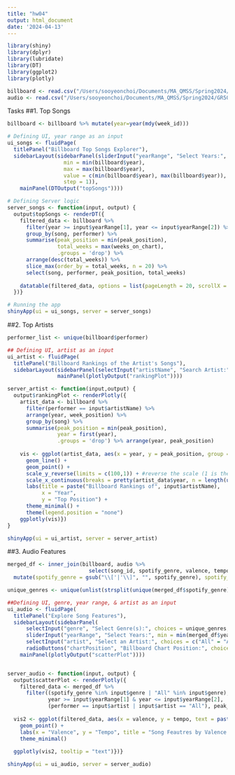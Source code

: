 ```yaml
---
title: "hw04"
output: html_document
date: '2024-04-13'
---
```


```r
library(shiny)
library(dplyr)
library(lubridate)
library(DT)
library(ggplot2)
library(plotly)
```

```r
billboard <- read.csv("/Users/sooyeonchoi/Documents/MA_QMSS/Spring2024/GR5063_DV/billboard.csv")
audio <- read.csv("/Users/sooyeonchoi/Documents/MA_QMSS/Spring2024/GR5063_DV/audio_features.csv")
```

Tasks
##1. Top Songs
```r
billboard <- billboard %>% mutate(year=year(mdy(week_id)))
```

```r
# Defining UI, year range as an input
ui_songs <- fluidPage(
  titlePanel("Billboard Top Songs Explorer"),
  sidebarLayout(sidebarPanel(sliderInput("yearRange", "Select Years:",
                  min = min(billboard$year),
                  max = max(billboard$year),
                  value = c(min(billboard$year), max(billboard$year)),
                  step = 1)),
    mainPanel(DTOutput("topSongs"))))

# Defining Server logic
server_songs <- function(input, output) {
  output$topSongs <- renderDT({
    filtered_data <- billboard %>%
      filter(year >= input$yearRange[1], year <= input$yearRange[2]) %>%
      group_by(song, performer) %>%
      summarise(peak_position = min(peak_position),
                total_weeks = max(weeks_on_chart),
                .groups = 'drop') %>%
      arrange(desc(total_weeks)) %>%
      slice_max(order_by = total_weeks, n = 20) %>%
      select(song, performer, peak_position, total_weeks)
    
    datatable(filtered_data, options = list(pageLength = 20, scrollX = TRUE, searching = FALSE))
  })}

# Running the app
shinyApp(ui = ui_songs, server = server_songs)
```


##2. Top Artists
```r
performer_list <- unique(billboard$performer)
```

```r
## Defining UI, artist as an input
ui_artist <- fluidPage(
  titlePanel("Billboard Rankings of the Artist's Songs"),
  sidebarLayout(sidebarPanel(selectInput("artistName", "Search Artist:", choices = performer_list)),
                mainPanel(plotlyOutput("rankingPlot"))))

server_artist <- function(input,output) {
  output$rankingPlot <- renderPlotly({
    artist_data <- billboard %>%
      filter(performer == input$artistName) %>%
      arrange(year, week_position) %>%
      group_by(song) %>%
      summarise(peak_position = min(peak_position),
                year = first(year),
                .groups = 'drop') %>% arrange(year, peak_position)
    
    vis <- ggplot(artist_data, aes(x = year, y = peak_position, group = song, color = song)) +
      geom_line() +
      geom_point() +
      scale_y_reverse(limits = c(100,1)) + #reverse the scale (1 is the top)
      scale_x_continuous(breaks = pretty(artist_data$year, n = length(unique(artist_data$year)))) +
      labs(title = paste("Billboard Rankings of", input$artistName),
           x = "Year",
           y = "Top Position") +
      theme_minimal() +
      theme(legend.position = "none")
    ggplotly(vis)})
}

shinyApp(ui = ui_artist, server = server_artist)
```


##3. Audio Features
```r
merged_df <- inner_join(billboard, audio %>%
                          select(song_id, spotify_genre, valence, tempo), by = "song_id") %>% #valence & tempo as audio features
  mutate(spotify_genre = gsub("\\['|'\\]", "", spotify_genre), spotify_genre=gsub("'", "", spotify_genre))

unique_genres <- unique(unlist(strsplit(unique(merged_df$spotify_genre), ",")))
```

```r
##Defining UI, genre, year range, & artist as an input
ui_audio <- fluidPage(
  titlePanel("Explore Song Features"),
  sidebarLayout(sidebarPanel(
      selectInput("genre", "Select Genre(s):", choices = unique_genres, multiple = TRUE),
      sliderInput("yearRange", "Select Years:", min = min(merged_df$year), max = max(merged_df$year), value = c(min(merged_df$year), max(merged_df$year))),
      selectInput("artist", "Select an Artist:", choices = c("All" = "All", unique(merged_df$performer))),
      radioButtons("chartPosition", "Billboard Chart Position:", choices = list("Top 1" = 1, "Top 10" = 10, "Top 20" = 20))),
    mainPanel(plotlyOutput("scatterPlot"))))


server_audio <- function(input, output) {
  output$scatterPlot <- renderPlotly({
    filtered_data <- merged_df %>%
      filter((spotify_genre %in% input$genre | "All" %in% input$genre), 
             year >= input$yearRange[1] & year <= input$yearRange[2], 
             (performer == input$artist | input$artist == "All"), peak_position <= input$chartPosition)
  
  vis2 <- ggplot(filtered_data, aes(x = valence, y = tempo, text = paste("Artist: ", performer, "<br>Song: ", song, "<br>Year: ", year, "<br> Peak Position: ", peak_position))) +
    geom_point() +
    labs(x = "Valence", y = "Tempo", title = "Song Feautres by Valence and Tempo") +
    theme_minimal()
  
  ggplotly(vis2, tooltip = "text")})}

shinyApp(ui = ui_audio, server = server_audio)
```

